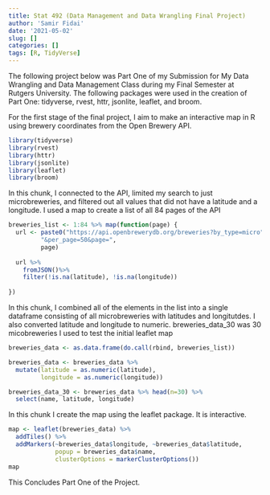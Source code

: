 ```yaml
---
title: Stat 492 (Data Management and Data Wrangling Final Project)
author: 'Samir Fidai'
date: '2021-05-02'
slug: []
categories: []
tags: [R, TidyVerse]
---
```

The following project below was Part One of my Submission for My Data Wrangling and Data Management Class during my Final Semester at Rutgers University. The following packages were used in the creation of Part One: tidyverse, rvest, httr, jsonlite, leaflet, and broom.

For the first stage of the final project, I aim to make an interactive map in R using brewery coordinates from the Open Brewery API. 

```r
library(tidyverse)
library(rvest)
library(httr)
library(jsonlite)
library(leaflet)
library(broom)
```



In this chunk, I connected to the API, limited my search to just microbreweries, and filtered out all values that did not have a latitude and a longitude. I used a map to create a list of all 84 pages of the API

```r
breweries_list <- 1:84 %>% map(function(page) {
  url <- paste0("https://api.openbrewerydb.org/breweries?by_type=micro",
         "&per_page=50&page=",
         page)
  
  url %>%
    fromJSON()%>%
    filter(!is.na(latitude), !is.na(longitude))
  
})

```


In this chunk, I combined all of the elements in the list into a single dataframe consisting of all microbreweries with latitudes and longitutdes. I also converted latitude and longitude to numeric. breweries_data_30 was 30 micobreweries I used to test the initial leaflet map


```r
breweries_data <- as.data.frame(do.call(rbind, breweries_list))

breweries_data <- breweries_data %>%
  mutate(latitude = as.numeric(latitude),
         longitude = as.numeric(longitude))

breweries_data_30 <- breweries_data %>% head(n=30) %>%
  select(name, latitude, longitude)
```


In this chunk I create the map using the leaflet package. It is interactive. 

```r
map <- leaflet(breweries_data) %>%
  addTiles() %>%
  addMarkers(~breweries_data$longitude, ~breweries_data$latitude,
             popup = breweries_data$name,
             clusterOptions = markerClusterOptions())
map
```

This Concludes Part One of the Project. 












